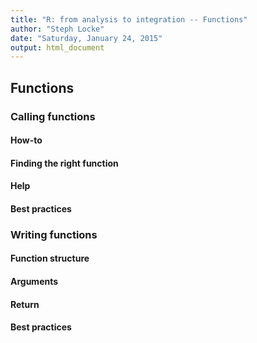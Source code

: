 ```yaml
---
title: "R: from analysis to integration -- Functions"
author: "Steph Locke"
date: "Saturday, January 24, 2015"
output: html_document
---
```


## Functions

### Calling functions

#### How-to

#### Finding the right function

#### Help

#### Best practices

### Writing functions

#### Function structure

#### Arguments

#### Return

#### Best practices
